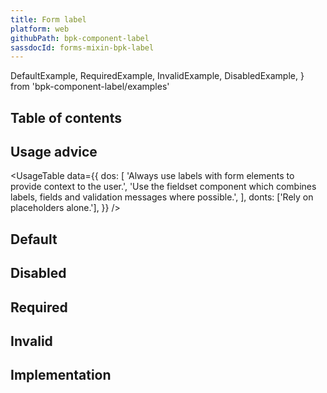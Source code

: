```yaml
---
title: Form label
platform: web
githubPath: bpk-component-label
sassdocId: forms-mixin-bpk-label
---
```




  DefaultExample,
  RequiredExample,
  InvalidExample,
  DisabledExample,
} from 'bpk-component-label/examples'


## Table of contents

## Usage advice

<UsageTable
  data={{
    dos: [
      'Always use labels with form elements to provide context to the user.',
      'Use the fieldset component which combines labels, fields and validation messages where possible.',
    ],
    donts: ['Rely on placeholders alone.'],
  }}
/>

## Default

<PresentationBlock>
  <DefaultExample />
</PresentationBlock>

## Disabled

<PresentationBlock>
  <DisabledExample />
</PresentationBlock>

## Required

<PresentationBlock>
  <RequiredExample />
</PresentationBlock>

## Invalid

<PresentationBlock>
  <InvalidExample />
</PresentationBlock>

## Implementation

<Readme />
